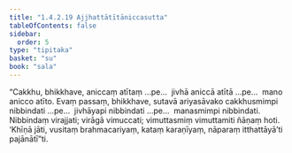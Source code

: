 ```yaml
---
title: "1.4.2.19 Ajjhattātītāniccasutta"
tableOfContents: false
sidebar:
  order: 5
type: "tipitaka"
basket: "su"
book: "sala"
---
```



<DynamicBreadcrumb />

<Division number="186" book="sala">

<Paragraph number="898" book="sala">
“Cakkhu, bhikkhave, aniccaṃ atītaṃ …pe…  jivhā aniccā atītā …pe…  mano anicco atīto. Evaṃ passaṃ, bhikkhave, sutavā ariyasāvako cakkhusmimpi nibbindati …pe…  jivhāyapi nibbindati …pe…  manasmimpi nibbindati. Nibbindaṃ virajjati; virāgā vimuccati; vimuttasmiṃ vimuttamiti ñāṇaṃ hoti. ‘Khīṇā jāti, vusitaṃ brahmacariyaṃ, kataṃ karaṇīyaṃ, nāparaṃ itthattāyā’ti pajānātī”ti.
</Paragraph>
</Division>